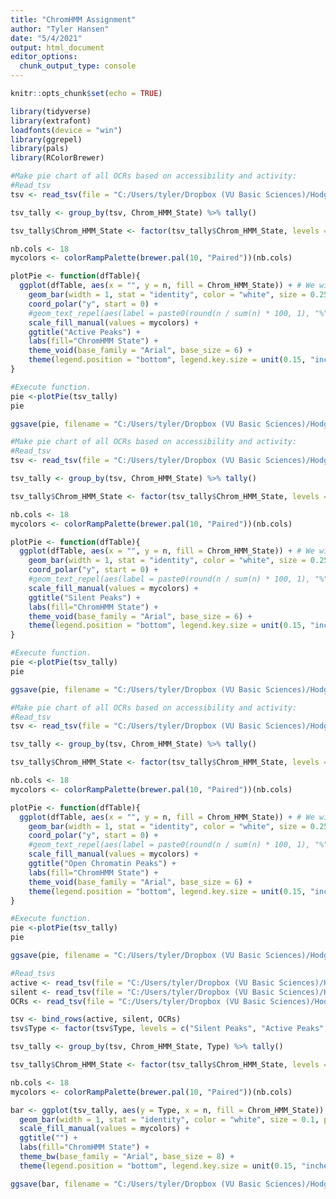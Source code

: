 ```yaml
---
title: "ChromHMM Assignment"
author: "Tyler Hansen"
date: "5/4/2021"
output: html_document
editor_options: 
  chunk_output_type: console
---
```


```r
knitr::opts_chunk$set(echo = TRUE)
```

```r
library(tidyverse)
library(extrafont)
loadfonts(device = "win")
library(ggrepel)
library(pals)
library(RColorBrewer)
```

```r
#Make pie chart of all OCRs based on accessibility and activity:
#Read_tsv
tsv <- read_tsv(file = "C:/Users/tyler/Dropbox (VU Basic Sciences)/Hodges Lab/Results and Data/Bioinformatics/ATAC-STARR_analysis/3_Accre_Local/ATAC-STARR/results/activity/ChromHMM_assignment/GM12878inGM12878_active_0.1padj_50-bin_ChromHMM.bed", col_names = c("Chr", "Start", "End", "Chrom_HMM_State"))

tsv_tally <- group_by(tsv, Chrom_HMM_State) %>% tally()

tsv_tally$Chrom_HMM_State <- factor(tsv_tally$Chrom_HMM_State, levels = c("1_TssA", "2_TssFlnk", "3_TssFlnkU", "4_TssFlnkD", "5_Tx", "6_TxWk", "7_EnhG1", "8_EnhG2", "9_EnhA1", "10_EnhA2", "11_EnhWk", "12_ZNF/Rpts", "13_Het", "14_TssBiv", "15_EnhBiv", "16_ReprPC", "17_ReprPCWk", "18_Quies"))

nb.cols <- 18
mycolors <- colorRampPalette(brewer.pal(10, "Paired"))(nb.cols)

plotPie <- function(dfTable){
  ggplot(dfTable, aes(x = "", y = n, fill = Chrom_HMM_State)) + # We will change coordinates to polar two lines down. No x needed
    geom_bar(width = 1, stat = "identity", color = "white", size = 0.25) +
    coord_polar("y", start = 0) +
    #geom_text_repel(aes(label = paste0(round(n / sum(n) * 100, 1), "%")), position = position_stack(vjust = 0.5), size = 4, family="Arial") + # Label w/ %'s
    scale_fill_manual(values = mycolors) +
    ggtitle("Active Peaks") +
    labs(fill="ChromHMM State") +
    theme_void(base_family = "Arial", base_size = 6) +
    theme(legend.position = "bottom", legend.key.size = unit(0.15, "inches"), plot.title = element_text(hjust = 0.5, face = "bold", size = 12)) 
}

#Execute function.
pie <-plotPie(tsv_tally)
pie

ggsave(pie, filename = "C:/Users/tyler/Dropbox (VU Basic Sciences)/Hodges Lab/Results and Data/Bioinformatics/ATAC-STARR_analysis/3_Accre_Local/ATAC-STARR/results/activity/ChromHMM_assignment/piechart_active.pdf", device = cairo_pdf, width=4, height=3)
```

```r
#Make pie chart of all OCRs based on accessibility and activity:
#Read_tsv
tsv <- read_tsv(file = "C:/Users/tyler/Dropbox (VU Basic Sciences)/Hodges Lab/Results and Data/Bioinformatics/ATAC-STARR_analysis/3_Accre_Local/ATAC-STARR/results/activity/ChromHMM_assignment/GM12878inGM12878_silent_0.1padj_50-bin_ChromHMM.bed", col_names = c("Chr", "Start", "End", "Chrom_HMM_State"))

tsv_tally <- group_by(tsv, Chrom_HMM_State) %>% tally()

tsv_tally$Chrom_HMM_State <- factor(tsv_tally$Chrom_HMM_State, levels = c("1_TssA", "2_TssFlnk", "3_TssFlnkU", "4_TssFlnkD", "5_Tx", "6_TxWk", "7_EnhG1", "8_EnhG2", "9_EnhA1", "10_EnhA2", "11_EnhWk", "12_ZNF/Rpts", "13_Het", "14_TssBiv", "15_EnhBiv", "16_ReprPC", "17_ReprPCWk", "18_Quies"))

nb.cols <- 18
mycolors <- colorRampPalette(brewer.pal(10, "Paired"))(nb.cols)

plotPie <- function(dfTable){
  ggplot(dfTable, aes(x = "", y = n, fill = Chrom_HMM_State)) + # We will change coordinates to polar two lines down. No x needed
    geom_bar(width = 1, stat = "identity", color = "white", size = 0.25) +
    coord_polar("y", start = 0) +
    #geom_text_repel(aes(label = paste0(round(n / sum(n) * 100, 1), "%")), position = position_stack(vjust = 0.5), size = 4, family="Arial") + # Label w/ %'s
    scale_fill_manual(values = mycolors) +
    ggtitle("Silent Peaks") +
    labs(fill="ChromHMM State") +
    theme_void(base_family = "Arial", base_size = 6) +
    theme(legend.position = "bottom", legend.key.size = unit(0.15, "inches"), plot.title = element_text(hjust = 0.5, face = "bold", size = 12)) 
}

#Execute function.
pie <-plotPie(tsv_tally)
pie

ggsave(pie, filename = "C:/Users/tyler/Dropbox (VU Basic Sciences)/Hodges Lab/Results and Data/Bioinformatics/ATAC-STARR_analysis/3_Accre_Local/ATAC-STARR/results/activity/ChromHMM_assignment/piechart_silent.pdf", device = cairo_pdf, width=4, height=3)
```

```r
#Make pie chart of all OCRs based on accessibility and activity:
#Read_tsv
tsv <- read_tsv(file = "C:/Users/tyler/Dropbox (VU Basic Sciences)/Hodges Lab/Results and Data/Bioinformatics/ATAC-STARR_analysis/3_Accre_Local/ATAC-STARR/results/activity/ChromHMM_assignment/GM12878inGM12878_DNA_genrich_0.0001-qvalue_ChromHMM.bed", col_names = c("Chr", "Start", "End", "Chrom_HMM_State"))

tsv_tally <- group_by(tsv, Chrom_HMM_State) %>% tally()

tsv_tally$Chrom_HMM_State <- factor(tsv_tally$Chrom_HMM_State, levels = c("1_TssA", "2_TssFlnk", "3_TssFlnkU", "4_TssFlnkD", "5_Tx", "6_TxWk", "7_EnhG1", "8_EnhG2", "9_EnhA1", "10_EnhA2", "11_EnhWk", "12_ZNF/Rpts", "13_Het", "14_TssBiv", "15_EnhBiv", "16_ReprPC", "17_ReprPCWk", "18_Quies"))

nb.cols <- 18
mycolors <- colorRampPalette(brewer.pal(10, "Paired"))(nb.cols)

plotPie <- function(dfTable){
  ggplot(dfTable, aes(x = "", y = n, fill = Chrom_HMM_State)) + # We will change coordinates to polar two lines down. No x needed
    geom_bar(width = 1, stat = "identity", color = "white", size = 0.25) +
    coord_polar("y", start = 0) +
    #geom_text_repel(aes(label = paste0(round(n / sum(n) * 100, 1), "%")), position = position_stack(vjust = 0.5), size = 4, family="Arial") + # Label w/ %'s
    scale_fill_manual(values = mycolors) +
    ggtitle("Open Chromatin Peaks") +
    labs(fill="ChromHMM State") +
    theme_void(base_family = "Arial", base_size = 6) +
    theme(legend.position = "bottom", legend.key.size = unit(0.15, "inches"), plot.title = element_text(hjust = 0.5, face = "bold", size = 12)) 
}

#Execute function.
pie <-plotPie(tsv_tally)
pie

ggsave(pie, filename = "C:/Users/tyler/Dropbox (VU Basic Sciences)/Hodges Lab/Results and Data/Bioinformatics/ATAC-STARR_analysis/3_Accre_Local/ATAC-STARR/results/activity/ChromHMM_assignment/piechart_OCRs.pdf", device = cairo_pdf, width=4, height=3)
```

```r
#Read_tsvs
active <- read_tsv(file = "C:/Users/tyler/Dropbox (VU Basic Sciences)/Hodges Lab/Results and Data/Bioinformatics/ATAC-STARR_analysis/3_Accre_Local/ATAC-STARR/results/activity/ChromHMM_assignment/GM12878inGM12878_active_0.1padj_50-bin_ChromHMM.bed", col_names = c("Chr", "Start", "End", "Chrom_HMM_State")) %>% mutate(Type="Active Peaks")
silent <- read_tsv(file = "C:/Users/tyler/Dropbox (VU Basic Sciences)/Hodges Lab/Results and Data/Bioinformatics/ATAC-STARR_analysis/3_Accre_Local/ATAC-STARR/results/activity/ChromHMM_assignment/GM12878inGM12878_silent_0.1padj_50-bin_ChromHMM.bed", col_names = c("Chr", "Start", "End", "Chrom_HMM_State")) %>% mutate(Type="Silent Peaks")
OCRs <- read_tsv(file = "C:/Users/tyler/Dropbox (VU Basic Sciences)/Hodges Lab/Results and Data/Bioinformatics/ATAC-STARR_analysis/3_Accre_Local/ATAC-STARR/results/activity/ChromHMM_assignment/GM12878inGM12878_DNA_genrich_0.0001-qvalue_ChromHMM.bed", col_names = c("Chr", "Start", "End", "Chrom_HMM_State")) %>% mutate(Type="Open Chromatin Regions")

tsv <- bind_rows(active, silent, OCRs)
tsv$Type <- factor(tsv$Type, levels = c("Silent Peaks", "Active Peaks", "Open Chromatin Regions"))

tsv_tally <- group_by(tsv, Chrom_HMM_State, Type) %>% tally()

tsv_tally$Chrom_HMM_State <- factor(tsv_tally$Chrom_HMM_State, levels = c("1_TssA", "2_TssFlnk", "3_TssFlnkU", "4_TssFlnkD", "5_Tx", "6_TxWk", "7_EnhG1", "8_EnhG2", "9_EnhA1", "10_EnhA2", "11_EnhWk", "12_ZNF/Rpts", "13_Het", "14_TssBiv", "15_EnhBiv", "16_ReprPC", "17_ReprPCWk", "18_Quies"))

nb.cols <- 18
mycolors <- colorRampPalette(brewer.pal(10, "Paired"))(nb.cols)

bar <- ggplot(tsv_tally, aes(y = Type, x = n, fill = Chrom_HMM_State)) + # We will change coordinates to polar two lines down. No x needed
  geom_bar(width = 1, stat = "identity", color = "white", size = 0.1, position = "fill") +
  scale_fill_manual(values = mycolors) +
  ggtitle("") +
  labs(fill="ChromHMM State") +
  theme_bw(base_family = "Arial", base_size = 8) +
  theme(legend.position = "bottom", legend.key.size = unit(0.15, "inches"), plot.title = element_text(hjust = 0.5, face = "bold", size = 12), axis.title = element_blank()) 

ggsave(bar, filename = "C:/Users/tyler/Dropbox (VU Basic Sciences)/Hodges Lab/Results and Data/Bioinformatics/ATAC-STARR_analysis/3_Accre_Local/ATAC-STARR/results/activity/ChromHMM_assignment/barchart.pdf", device = cairo_pdf, width=4, height=3)
```
